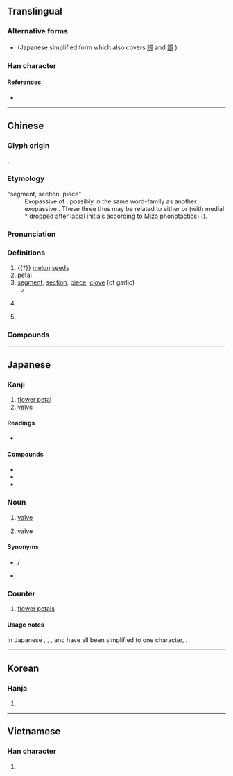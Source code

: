 {{character info}}
==Translingual==
{{ja-forms|[[弁]]|瓣|瓣}}

===Alternative forms===
* {{l|mul|弁}} (Japanese simplified form which also covers [[辨]] and [[辯]]<!-- and possibly [[辧]]-->)

===Han character===
{{Han char|rn=97|rad=瓜|as=14|sn=19|four=00441|canj=YJHOJ|ids=⿲辛瓜辛}}

====References====
* {{Han ref|kx=0747.260|dkj=21425|dj=1155.270|hdz=64043.120|uh=74E3|ud=29923|bh=C3A4|bd=50084}}

----

==Chinese==
{{zh-forms|ss=⿱艹半|alt=}}

===Glyph origin===
{{Han etym}}
{{Han compound|辡|瓜|c1=p|c2=s|t2=melon|ls=psc}}.

===Etymology===
;"segment, section, piece"
:Exopassive of {{och-l|辨|to divide, distinguish, discriminate}}; possibly in the same word-family as another exopassive {{och-l|瓣|what is divided}}. These three thus may be related to either {{och-l|班|to distribute → to arrange, classify → class, group}} or {{cog|lus|pʰel||to split, cut in halves}} (with medial *{{IPAfont|-r-}} dropped after labial initials according to Mizo phonotactics) ({{zh-ref|Schuessler, 2007}}).

===Pronunciation===
{{zh-pron
|m=bàn,er=y
|m-s=ban4
|c=baan6,faan6,baan6-2,faan6-2
|g=pan3
|h=pfs=phan;gd=pan4
|mn=qz,twv,xm,zz:pān/tw:bān
|w=2pe,3be
|mc=y
|oc=y
|ma=
|cat=n,cls
}}

===Definitions===
{{zh-hanzi}}

# {{†}} [[melon]] [[seed]]s
# [[petal]]
# [[segment]]; [[section]]; [[piece]]; [[clove]] (of garlic)
#* {{zh-x|你 再 這麼 淘氣，非 把 屁股 摔 成 八 瓣兒{r} 不可！|If you keep on being this naughty, you'll fall down and split your butt into eight '''pieces'''!}}
# {{lb|zh|medicine}} {{zh-short|瓣膜|[[valve]]}}
# {{zh-classifier|[[piece]]s and [[segment]]s, such as those of (cut-up) [[fruit]]s or [[petal]]s}}

===Compounds===
{{zh-der|二尖瓣|三尖瓣|三瓣嘴|乳瓣|心瓣膜|半月瓣|心臟瓣|一瓣心香|八瓣兒五|合瓣花冠|瓣鰓類|旗瓣|瓣香|瓣膜|活瓣|離瓣花冠|辣瓣兒醬|花瓣|脣瓣|花葯瓣|蒜瓣兒|重瓣胃|迴盲瓣|豆瓣醬|翼瓣|蒜瓣骨朵|豬心瓣膜|心瓣|主動脈瓣}}

{{zh-cat|Intermediate}}

----

==Japanese==
{{ja-kanji forms|弁|瓣}}

===Kanji===
{{ja-kanji|grade=|rs=瓜14|shin=弁}}

# [[flower petal]]
# [[valve]]

====Readings====
* {{ja-readings|goon=[[べん]] (ben)|kanon=[[はん]] (han)|kun=[[はなびら]] (hanabira)}}

====Compounds====
* {{ja-r|安%全%瓣|あん%ぜん%べん}}
* {{ja-r|花%瓣|か%べん}}
* {{ja-r|豆%瓣%醤|とう%べん%しょう}}

===Noun===
{{ja-noun|べん|shin=弁}}

# {{lb|ja|anatomy}} [[valve]] {{gloss|membranous partition, flap, or fold, which allows flow in only one direction, e.g. a [[heart valve]]}}
# valve {{gloss|device that controls the flow of a fluid through a pipe}}

====Synonyms====
* {{sense|valve: in anatomy}} {{ja-r|瓣膜|べんまく}} / {{ja-r|弁膜|べんまく}}
* {{sense|valve: device}} {{ja-r|バルブ}}

===Counter===
{{ja-pos|counter|べん|shin=弁}}

# [[flower petal]]s

====Usage notes====
In Japanese {{w|shinjitai}}, {{lang|ja|瓣}}, {{lang|ja|[[辨]]}}, and {{lang|ja|[[辯]]}} have all been simplified to one character, {{lang|ja|[[弁]]}}.

----

==Korean==

===Hanja===
{{ko-hanja|판}}

# {{rfdef|ko|sort=瓜14}}

----

==Vietnamese==

===Han character===
{{vi-readings|rs=瓜14|readings=bẹ,biện}}

# {{rfdef|vi|sort=瓜14}}

{{cln|vi|Han tu}}